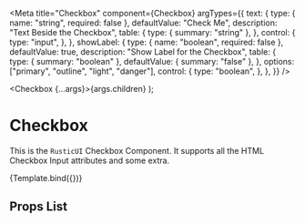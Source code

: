 

<Meta
  title="Checkbox"
  component={Checkbox}
  argTypes={{
    text: {
      type: { name: "string", required: false },
      defaultValue: "Check Me",
      description: "Text Beside the Checkbox",
      table: {
        type: { summary: "string" },
      },
      control: {
        type: "input",
      },
    },
    showLabel: {
      type: { name: "boolean", required: false },
      defaultValue: true,
      description: "Show Label for the Checkbox",
      table: {
        type: { summary: "boolean" },
        defaultValue: { summary: "false" },
      },
      options: ["primary", "outline", "light", "danger"],
      control: {
        type: "boolean",
      },
    },
  }}
/>

  <Checkbox {...args}>{args.children}</Checkbox>
);

# Checkbox

This is the `RusticUI` Checkbox Component. It supports all the HTML Checkbox Input attributes and some extra.

<Canvas>
  <Story
    name="Checkbox"
    args={{
      label: "Example Checkbox",
      text: "I Agree to check this box",
      hint: "Checking this means you agree to checking it",
    }}
  >
    {Template.bind({})}
  </Story>
</Canvas>

## Props List

<ArgsTable of={Checkbox} />
